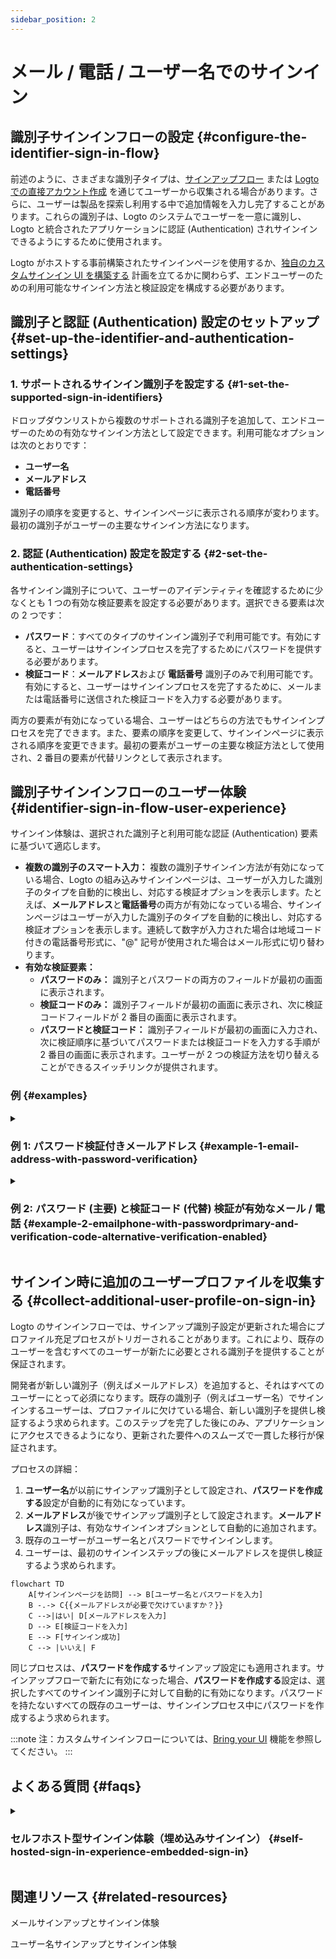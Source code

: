 ```yaml
---
sidebar_position: 2
---
```


# メール / 電話 / ユーザー名でのサインイン

## 識別子サインインフローの設定 \{#configure-the-identifier-sign-in-flow}

前述のように、さまざまな識別子タイプは、[サインアップフロー](/end-user-flows/sign-up-and-sign-in/sign-up) または [Logto での直接アカウント作成](/user-management/manage-users#add-users) を通じてユーザーから収集される場合があります。さらに、ユーザーは製品を探索し利用する中で追加情報を入力し完了することがあります。これらの識別子は、Logto のシステムでユーザーを一意に識別し、Logto と統合されたアプリケーションに認証 (Authentication) されサインインできるようにするために使用されます。

Logto がホストする事前構築されたサインインページを使用するか、[独自のカスタムサインイン UI を構築する](/customization#custom-ui) 計画を立てるかに関わらず、エンドユーザーのための利用可能なサインイン方法と検証設定を構成する必要があります。

## 識別子と認証 (Authentication) 設定のセットアップ \{#set-up-the-identifier-and-authentication-settings}

### 1. サポートされるサインイン識別子を設定する \{#1-set-the-supported-sign-in-identifiers}

ドロップダウンリストから複数のサポートされる識別子を追加して、エンドユーザーのための有効なサインイン方法として設定できます。利用可能なオプションは次のとおりです：

- **ユーザー名**
- **メールアドレス**
- **電話番号**

識別子の順序を変更すると、サインインページに表示される順序が変わります。最初の識別子がユーザーの主要なサインイン方法になります。

### 2. 認証 (Authentication) 設定を設定する \{#2-set-the-authentication-settings}

各サインイン識別子について、ユーザーのアイデンティティを確認するために少なくとも 1 つの有効な検証要素を設定する必要があります。選択できる要素は次の 2 つです：

- **パスワード**：すべてのタイプのサインイン識別子で利用可能です。有効にすると、ユーザーはサインインプロセスを完了するためにパスワードを提供する必要があります。
- **検証コード**：**メールアドレス**および **電話番号** 識別子のみで利用可能です。有効にすると、ユーザーはサインインプロセスを完了するために、メールまたは電話番号に送信された検証コードを入力する必要があります。

両方の要素が有効になっている場合、ユーザーはどちらの方法でもサインインプロセスを完了できます。また、要素の順序を変更して、サインインページに表示される順序を変更できます。最初の要素がユーザーの主要な検証方法として使用され、2 番目の要素が代替リンクとして表示されます。

## 識別子サインインフローのユーザー体験 \{#identifier-sign-in-flow-user-experience}

サインイン体験は、選択された識別子と利用可能な認証 (Authentication) 要素に基づいて適応します。

- **複数の識別子のスマート入力：**
  複数の識別子サインイン方法が有効になっている場合、Logto の組み込みサインインページは、ユーザーが入力した識別子のタイプを自動的に検出し、対応する検証オプションを表示します。たとえば、**メールアドレス**と**電話番号**の両方が有効になっている場合、サインインページはユーザーが入力した識別子のタイプを自動的に検出し、対応する検証オプションを表示します。連続して数字が入力された場合は地域コード付きの電話番号形式に、"@" 記号が使用された場合はメール形式に切り替わります。
- **有効な検証要素：**
  - **パスワードのみ：** 識別子とパスワードの両方のフィールドが最初の画面に表示されます。
  - **検証コードのみ：** 識別子フィールドが最初の画面に表示され、次に検証コードフィールドが 2 番目の画面に表示されます。
  - **パスワードと検証コード：** 識別子フィールドが最初の画面に入力され、次に検証順序に基づいてパスワードまたは検証コードを入力する手順が 2 番目の画面に表示されます。ユーザーが 2 つの検証方法を切り替えることができるスイッチリンクが提供されます。

### 例 \{#examples}

<details>
  <summary>

### 例 1: パスワード検証付きメールアドレス \{#example-1-email-address-with-password-verification}

</summary>

**メールアドレス**をサインイン識別子として追加し、検証のために**パスワード**要素を有効にします。

![パスワード検証付きメールアドレス](./assets/sign-in-email-password.png)

</details>

<details>
  <summary>

### 例 2: パスワード (主要) と検証コード (代替) 検証が有効なメール / 電話 \{#example-2-emailphone-with-passwordprimary-and-verification-code-alternative-verification-enabled}

</summary>

**メールアドレス**と**電話番号**の両方をサインイン識別子として追加します。
**パスワード**と**検証コード**要素を両方の識別子に対して有効にします。

![パスワードと検証コード検証付きメール / 電話](./assets/sign-in-email-phone-password-verification-code.png)

</details>

## サインイン時に追加のユーザープロファイルを収集する \{#collect-additional-user-profile-on-sign-in}

Logto のサインインフローでは、サインアップ識別子設定が更新された場合にプロファイル充足プロセスがトリガーされることがあります。これにより、既存のユーザーを含むすべてのユーザーが新たに必要とされる識別子を提供することが保証されます。

開発者が新しい識別子（例えばメールアドレス）を追加すると、それはすべてのユーザーにとって必須になります。既存の識別子（例えばユーザー名）でサインインするユーザーは、プロファイルに欠けている場合、新しい識別子を提供し検証するよう求められます。このステップを完了した後にのみ、アプリケーションにアクセスできるようになり、更新された要件へのスムーズで一貫した移行が保証されます。

プロセスの詳細：

1. **ユーザー名**が以前にサインアップ識別子として設定され、**パスワードを作成する**設定が自動的に有効になっています。
2. **メールアドレス**が後でサインアップ識別子として設定されます。**メールアドレス**識別子は、有効なサインインオプションとして自動的に追加されます。
3. 既存のユーザーがユーザー名とパスワードでサインインします。
4. ユーザーは、最初のサインインステップの後にメールアドレスを提供し検証するよう求められます。

```mermaid
flowchart TD
    A[サインインページを訪問] --> B[ユーザー名とパスワードを入力]
    B -.-> C{{メールアドレスが必要で欠けていますか？}}
    C -->|はい| D[メールアドレスを入力]
    D --> E[検証コードを入力]
    E --> F[サインイン成功]
    C --> |いいえ| F
```

同じプロセスは、**パスワードを作成する**サインアップ設定にも適用されます。サインアップフローで新たに有効になった場合、**パスワードを作成する**設定は、選択したすべてのサインイン識別子に対して自動的に有効になります。パスワードを持たないすべての既存のユーザーは、サインインプロセス中にパスワードを作成するよう求められます。

:::note
注：カスタムサインインフローについては、[Bring your UI](/customization/bring-your-ui/) 機能を参照してください。
:::

## よくある質問 \{#faqs}

<details>
  <summary>

### セルフホスト型サインイン体験（埋め込みサインイン） \{#self-hosted-sign-in-experience-embedded-sign-in}

</summary>

Logto は現在、サインインおよびサインアップのためのヘッドレス API をサポートしていません。ただし、[Bring your UI](/customization/bring-your-ui/) 機能を使用して、カスタムサインインフォームを Logto にアップロードできます。また、アプリケーションから収集したユーザー識別子でサインインフォームを事前入力したり、サードパーティのソーシャルまたはエンタープライズ SSO プロバイダーで直接サインインしたりするために使用できる複数のサインインパラメータをサポートしています。詳細は [認証 (Authentication) パラメータ](/end-user-flows/authentication-parameters/) を参照してください。

</details>

## 関連リソース \{#related-resources}

<Url href="https://www.youtube.com/watch?v=64rBXpWbScc">メールサインアップとサインイン体験</Url>

<Url href="https://www.youtube.com/watch?v=chQxCJX6e6w">ユーザー名サインアップとサインイン体験</Url>
